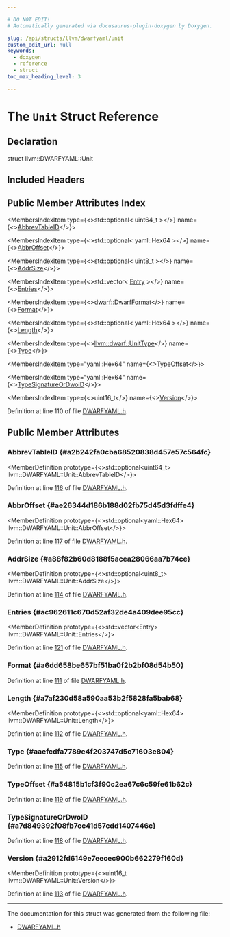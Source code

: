 ```yaml
---

# DO NOT EDIT!
# Automatically generated via docusaurus-plugin-doxygen by Doxygen.

slug: /api/structs/llvm/dwarfyaml/unit
custom_edit_url: null
keywords:
  - doxygen
  - reference
  - struct
toc_max_heading_level: 3

---
```





# The `Unit` Struct Reference

<DoxygenPage pluginConfig={pluginConfig}>



## Declaration

<CodeBlock>struct llvm::DWARFYAML::Unit</CodeBlock>

## Included Headers

<IncludesList>
<IncludesListItem
  filePath="llvm/ObjectYAML/DWARFYAML.h"
  permalink="/docs/api/files/include/include/llvm/include/llvm/objectyaml/dwarfyaml-h"
  isLocal="true" />
</IncludesList>

## Public Member Attributes Index

<MembersIndex>

<MembersIndexItem
  type={<>std::optional&lt; uint64&#95;t &gt;</>}
  name={<><a href="#a2b242fa0cba68520838d457e57c564fc">AbbrevTableID</a></>}>
</MembersIndexItem>

<MembersIndexItem
  type={<>std::optional&lt; yaml::Hex64 &gt;</>}
  name={<><a href="#ae26344d186b188d02fb75d45d3fdffe4">AbbrOffset</a></>}>
</MembersIndexItem>

<MembersIndexItem
  type={<>std::optional&lt; uint8&#95;t &gt;</>}
  name={<><a href="#a88f82b60d8188f5acea28066aa7b74ce">AddrSize</a></>}>
</MembersIndexItem>

<MembersIndexItem
  type={<>std::vector&lt; <a href="/docs/api/structs/llvm/dwarfyaml/entry">Entry</a> &gt;</>}
  name={<><a href="#ac962611c670d52af32de4a409dee95cc">Entries</a></>}>
</MembersIndexItem>

<MembersIndexItem
  type={<><a href="/docs/api/namespaces/llvm/dwarf/#a79a43a947d26afb3f2a388f2f7a3a8c8">dwarf::DwarfFormat</a></>}
  name={<><a href="#a6dd658be657bf51ba0f2b2bf08d54b50">Format</a></>}>
</MembersIndexItem>

<MembersIndexItem
  type={<>std::optional&lt; yaml::Hex64 &gt;</>}
  name={<><a href="#a7af230d58a590aa53b2f5828fa5bab68">Length</a></>}>
</MembersIndexItem>

<MembersIndexItem
  type={<><a href="/docs/api/namespaces/llvm/dwarf/#a6a3dd4d92f72d16b160115c464ca436f">llvm::dwarf::UnitType</a></>}
  name={<><a href="#aaefcdfa7789e4f203747d5c71603e804">Type</a></>}>
</MembersIndexItem>

<MembersIndexItem
  type="yaml::Hex64"
  name={<><a href="#a54815b1cf3f90c2ea67c6c59fe61b62c">TypeOffset</a></>}>
</MembersIndexItem>

<MembersIndexItem
  type="yaml::Hex64"
  name={<><a href="#a7d849392f08fb7cc41d57cdd1407446c">TypeSignatureOrDwoID</a></>}>
</MembersIndexItem>

<MembersIndexItem
  type={<>uint16&#95;t</>}
  name={<><a href="#a2912fd6149e7eecec900b662279f160d">Version</a></>}>
</MembersIndexItem>

</MembersIndex>


Definition at line 110 of file <a href="/docs/api/files/include/include/llvm/include/llvm/objectyaml/dwarfyaml-h">DWARFYAML.h</a>.

<SectionDefinition>

## Public Member Attributes

### AbbrevTableID {#a2b242fa0cba68520838d457e57c564fc}

<MemberDefinition
  prototype={<>std::optional&lt;uint64&#95;t&gt; llvm::DWARFYAML::Unit::AbbrevTableID</>}>

Definition at line <a href="/docs/api/files/include/include/llvm/include/llvm/objectyaml/dwarfyaml-h/#l00116">116</a> of file <a href="/docs/api/files/include/include/llvm/include/llvm/objectyaml/dwarfyaml-h">DWARFYAML.h</a>.
</MemberDefinition>

### AbbrOffset {#ae26344d186b188d02fb75d45d3fdffe4}

<MemberDefinition
  prototype={<>std::optional&lt;yaml::Hex64&gt; llvm::DWARFYAML::Unit::AbbrOffset</>}>

Definition at line <a href="/docs/api/files/include/include/llvm/include/llvm/objectyaml/dwarfyaml-h/#l00117">117</a> of file <a href="/docs/api/files/include/include/llvm/include/llvm/objectyaml/dwarfyaml-h">DWARFYAML.h</a>.
</MemberDefinition>

### AddrSize {#a88f82b60d8188f5acea28066aa7b74ce}

<MemberDefinition
  prototype={<>std::optional&lt;uint8&#95;t&gt; llvm::DWARFYAML::Unit::AddrSize</>}>

Definition at line <a href="/docs/api/files/include/include/llvm/include/llvm/objectyaml/dwarfyaml-h/#l00114">114</a> of file <a href="/docs/api/files/include/include/llvm/include/llvm/objectyaml/dwarfyaml-h">DWARFYAML.h</a>.
</MemberDefinition>

### Entries {#ac962611c670d52af32de4a409dee95cc}

<MemberDefinition
  prototype={<>std::vector&lt;Entry&gt; llvm::DWARFYAML::Unit::Entries</>}>

Definition at line <a href="/docs/api/files/include/include/llvm/include/llvm/objectyaml/dwarfyaml-h/#l00121">121</a> of file <a href="/docs/api/files/include/include/llvm/include/llvm/objectyaml/dwarfyaml-h">DWARFYAML.h</a>.
</MemberDefinition>

### Format {#a6dd658be657bf51ba0f2b2bf08d54b50}

<MemberDefinition
  prototype="dwarf::DwarfFormat llvm::DWARFYAML::Unit::Format">

Definition at line <a href="/docs/api/files/include/include/llvm/include/llvm/objectyaml/dwarfyaml-h/#l00111">111</a> of file <a href="/docs/api/files/include/include/llvm/include/llvm/objectyaml/dwarfyaml-h">DWARFYAML.h</a>.
</MemberDefinition>

### Length {#a7af230d58a590aa53b2f5828fa5bab68}

<MemberDefinition
  prototype={<>std::optional&lt;yaml::Hex64&gt; llvm::DWARFYAML::Unit::Length</>}>

Definition at line <a href="/docs/api/files/include/include/llvm/include/llvm/objectyaml/dwarfyaml-h/#l00112">112</a> of file <a href="/docs/api/files/include/include/llvm/include/llvm/objectyaml/dwarfyaml-h">DWARFYAML.h</a>.
</MemberDefinition>

### Type {#aaefcdfa7789e4f203747d5c71603e804}

<MemberDefinition
  prototype="llvm::dwarf::UnitType llvm::DWARFYAML::Unit::Type">

Definition at line <a href="/docs/api/files/include/include/llvm/include/llvm/objectyaml/dwarfyaml-h/#l00115">115</a> of file <a href="/docs/api/files/include/include/llvm/include/llvm/objectyaml/dwarfyaml-h">DWARFYAML.h</a>.
</MemberDefinition>

### TypeOffset {#a54815b1cf3f90c2ea67c6c59fe61b62c}

<MemberDefinition
  prototype="yaml::Hex64 llvm::DWARFYAML::Unit::TypeOffset">

Definition at line <a href="/docs/api/files/include/include/llvm/include/llvm/objectyaml/dwarfyaml-h/#l00119">119</a> of file <a href="/docs/api/files/include/include/llvm/include/llvm/objectyaml/dwarfyaml-h">DWARFYAML.h</a>.
</MemberDefinition>

### TypeSignatureOrDwoID {#a7d849392f08fb7cc41d57cdd1407446c}

<MemberDefinition
  prototype="yaml::Hex64 llvm::DWARFYAML::Unit::TypeSignatureOrDwoID">

Definition at line <a href="/docs/api/files/include/include/llvm/include/llvm/objectyaml/dwarfyaml-h/#l00118">118</a> of file <a href="/docs/api/files/include/include/llvm/include/llvm/objectyaml/dwarfyaml-h">DWARFYAML.h</a>.
</MemberDefinition>

### Version {#a2912fd6149e7eecec900b662279f160d}

<MemberDefinition
  prototype={<>uint16&#95;t llvm::DWARFYAML::Unit::Version</>}>

Definition at line <a href="/docs/api/files/include/include/llvm/include/llvm/objectyaml/dwarfyaml-h/#l00113">113</a> of file <a href="/docs/api/files/include/include/llvm/include/llvm/objectyaml/dwarfyaml-h">DWARFYAML.h</a>.
</MemberDefinition>

</SectionDefinition>

<hr/>

The documentation for this struct was generated from the following file:

<ul>
<li><a href="/docs/api/files/include/include/llvm/include/llvm/objectyaml/dwarfyaml-h">DWARFYAML.h</a></li>
</ul>

</DoxygenPage>
